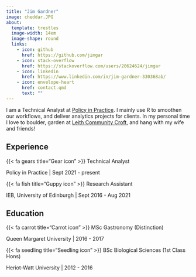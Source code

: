 ```yaml
---
title: "Jim Gardner"
image: cheddar.JPG
about: 
  template: trestles
  image-width: 14em
  image-shape: round
  links: 
    - icon: github
      href: https://github.com/jimgar
    - icon: stack-overflow
      href: https://stackoverflow.com/users/20624624/jimgar
    - icon: linkedin
      href: https://www.linkedin.com/in/jim-gardner-330368ab/
    - icon: envelope-heart
      href: contact.qmd
      text: ""
---
```


I am a Technical Analyst at [Policy in Practice](https://policyinpractice.co.uk/). I mainly use R to smoothen our workflows, and deliver analytics projects for clients. In my personal time I love to boulder, garden at [Leith Community Croft](https://www.earth-in-common.org/), and hang with my wife and friends!

## Experience

{{< fa gears title="Gear icon" >}} Technical Analyst

Policy in Practice \| Sept 2021 - present

{{< fa fish title="Guppy icon" >}} Research Assistant

IEB, University of Edinburgh \| Sept 2016 - Aug 2021

## Education

{{< fa carrot title="Carrot icon" >}} MSc Gastronomy (Distinction)

Queen Margaret University \| 2016 - 2017

{{< fa seedling title="Seedling icon" >}} BSc Biological Sciences (1st Class Hons)

Heriot-Watt University \| 2012 - 2016

